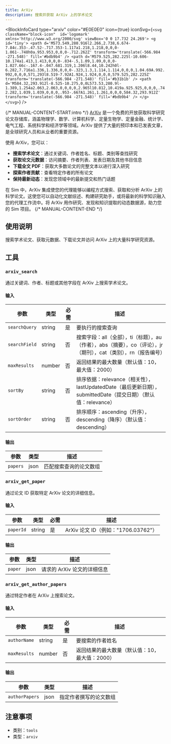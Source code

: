 ```yaml
---
title: ArXiv
description: 搜索并获取 ArXiv 上的学术论文
---
```



<BlockInfoCard 
  type="arxiv"
  color="#E0E0E0"
  icon={true}
  iconSvg={`<svg className="block-icon"  id='logomark' xmlns='http://www.w3.org/2000/svg' viewBox='0 0 17.732 24.269'>
      <g id='tiny'>
        <path
          d='M573.549,280.916l2.266,2.738,6.674-7.84c.353-.47.52-.717.353-1.117a1.218,1.218,0,0,0-1.061-.748h0a.953.953,0,0,0-.712.262Z'
          transform='translate(-566.984 -271.548)'
          fill='#bdb9b4'
        />
        <path
          d='M579.525,282.225l-10.606-10.174a1.413,1.413,0,0,0-.834-.5,1.09,1.09,0,0,0-1.027.66c-.167.4-.047.681.319,1.206l8.44,10.242h0l-6.282,7.716a1.336,1.336,0,0,0-.323,1.3,1.114,1.114,0,0,0,1.04.69A.992.992,0,0,0,571,293l8.519-7.92A1.924,1.924,0,0,0,579.525,282.225Z'
          transform='translate(-566.984 -271.548)'
          fill='#b31b1b'
        />
        <path
          d='M584.32,293.912l-8.525-10.275,0,0L573.53,280.9l-1.389,1.254a2.063,2.063,0,0,0,0,2.965l10.812,10.419a.925.925,0,0,0,.742.282,1.039,1.039,0,0,0,.953-.667A1.261,1.261,0,0,0,584.32,293.912Z'
          transform='translate(-566.984 -271.548)'
          fill='#bdb9b4'
        />
      </g>
    </svg>`}
/>

{/* MANUAL-CONTENT-START:intro */}
[ArXiv](https://arxiv.org/) 是一个免费的开放获取科学研究论文存储库，涵盖物理学、数学、计算机科学、定量生物学、定量金融、统计学、电气工程、系统科学和经济学等领域。ArXiv 提供了大量的预印本和已发表文章，是全球研究人员和从业者的重要资源。

使用 ArXiv，您可以：

- **搜索学术论文**：通过关键词、作者姓名、标题、类别等查找研究
- **获取论文元数据**：访问摘要、作者列表、发表日期及其他书目信息
- **下载全文 PDF**：获取大多数论文的完整文本以进行深入研究
- **探索作者贡献**：查看特定作者的所有论文
- **保持最新动态**：发现您领域中的最新提交和热门话题

在 Sim 中，ArXiv 集成使您的代理能够以编程方式搜索、获取和分析 ArXiv 上的科学论文。这使您可以自动化文献综述、构建研究助手，或将最新的科学知识融入您的代理工作流中。将 ArXiv 用作研究、发现和知识提取的动态数据源，助力您的 Sim 项目。 
{/* MANUAL-CONTENT-END */}

## 使用说明

搜索学术论文、获取元数据、下载论文并访问 ArXiv 上的大量科学研究资源。

## 工具

### `arxiv_search`

通过关键词、作者、标题或其他字段在 ArXiv 上搜索学术论文。

#### 输入

| 参数 | 类型 | 必需 | 描述 |
| --------- | ---- | -------- | ----------- |
| `searchQuery` | string | 是 | 要执行的搜索查询 |
| `searchField` | string | 否 | 搜索字段：all（全部），ti（标题），au（作者），abs（摘要），co（评论），jr（期刊），cat（类别），rn（报告编号） |
| `maxResults` | number | 否 | 返回结果的最大数量（默认值：10，最大值：2000） |
| `sortBy` | string | 否 | 排序依据：relevance（相关性），lastUpdatedDate（最后更新日期），submittedDate（提交日期）（默认值：relevance） |
| `sortOrder` | string | 否 | 排序顺序：ascending（升序），descending（降序）（默认值：descending） |

#### 输出

| 参数 | 类型 | 描述 |
| --------- | ---- | ----------- |
| `papers` | json | 匹配搜索查询的论文数组 |

### `arxiv_get_paper`

通过论文 ID 获取特定 ArXiv 论文的详细信息。

#### 输入

| 参数 | 类型 | 必需 | 描述 |
| --------- | ---- | -------- | ----------- |
| `paperId` | string | 是 | ArXiv 论文 ID（例如："1706.03762"） |

#### 输出

| 参数 | 类型 | 描述 |
| --------- | ---- | ----------- |
| `paper` | json | 请求的 ArXiv 论文的详细信息 |

### `arxiv_get_author_papers`

通过特定作者在 ArXiv 上搜索论文。

#### 输入

| 参数 | 类型 | 必需 | 描述 |
| --------- | ---- | -------- | ----------- |
| `authorName` | string | 是 | 要搜索的作者姓名 |
| `maxResults` | number | 否 | 返回结果的最大数量（默认值：10，最大值：2000） |

#### 输出

| 参数 | 类型 | 描述 |
| --------- | ---- | ----------- |
| `authorPapers` | json | 指定作者撰写的论文数组 |

## 注意事项

- 类别：`tools`
- 类型：`arxiv`
